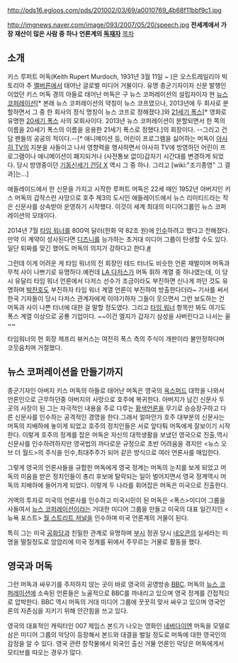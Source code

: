http://pds16.egloos.com/pds/201002/03/69/a0010769_4b68f11bbf9c1.jpg

http://imgnews.naver.com/image/093/2007/05/20/speech.jpg
'''전세계에서 가장 재산이 많은 사람 중 하나'''
'''언론계의 [[독재자]]'''
[[목차]]

== 소개 ==
키스 루퍼트 머독(Keith Rupert Murdoch, 1931년 3월 11일 ~ )은 오스트레일리아 빅토리아 주 [[멜버른]]에서 태어난 글로벌 미디어 거물이다. 유명 종군기자이자 신문 발행인이었던 키스 머독 경의 아들로 태어난 머독은 구 뉴스 코퍼레이션의 설립자이자 현 [[뉴스 코퍼레이션]][* 본래 뉴스 코퍼레이션의 약칭이 뉴스 코프였으나, 2013년에 두 회사로 분할하면서 그 중 한 회사의 정식 명칭이 뉴스 코프로 정해졌다.]와 [[21세기 폭스]][* 영화로 유명한 [[20세기 폭스]] 사의 모회사이다. 2013년 뉴스 코퍼레이션이 분할되면서 한 쪽의 이름을 20세기 폭스의 이름을 응용한 21세기 폭스로 정했다.]의 회장이다. --그리고 건담 팬들의 공공의 적이다.--[* 애니메이션 등, 어린이 프로그램을 싫어하는 머독이 [[아사히 TV]]의 지분을 사들이고 나서 영향력을 행사하면서 아사히 TV에 방영하던 어린이 프로그램이나 애니메이션이 폐지되거나 (사전통보 없이)갑자기 시간대를 변경하게 되었다. 당시 방영중이던 [[기동신세기 건담 X]] 역시 그 중 하나. 그리고 [wiki:"조기종영" 그 결과]는...]

애들레이드에서 한 신문을 가지고 시작한 루퍼트 머독은 22세 때인 1952년 아버지인 키스 머독의 갑작스런 사망으로 호주 제3의 도시인 애들레이드에서 뉴스 리미티드라는 작은 신문사를 상속받아 운영하기 시작했다. 이것이 세계 최대의 미디어그룹인 뉴스 코퍼레이션의 모태이다.

2014년 7월 [[타임 워너]]를 800억 달러(한화 약 82조 원)에 [http://media.daum.net/foreign/others/newsview?newsid=20140716222710582 인수]하려고 했다고 전해졌다. 만약 이 계약이 성사된다면 [[디즈니]]를 능가하는 초거대 미디어 그룹이 탄생할 수도 있다. 일단 퇴짜를 맞긴 했어도 머독의 의지가 강하다고 한다.[[http://news.naver.com/main/read.nhn?mode=LSD&mid=sec&sid1=104&oid=437&aid=0000046749|#]]

그런데 이게 어려운 게 타임 워너의 전 회장인 테드 터너도 비슷한 언론 재벌이며 머독과 무척 사이 나쁘기로 유명하다.예컨데 [[LA 다저스]]가 머독 휘하 계열 중 하나였는데, 이 당시 유달리 타임 워너 언론에서 다저스 선수가 조금이라도 부진하면 신나게 까던 것도 유명하며 [[박찬호]]도 부진하자 타임 워너 계열 언론이 부진하여 방출한다더라~ 기사를 써서 한국 기자들이 당시 다저스 관계자에게 이야기하자 그들이 웃으면서 그런 보도하는 건 머독과 사이 나쁜 터너에 대한 걸 말할 정도였다. 그리고 [[타임 워너]] 항목만 봐도 여기도 폭스 계열 이상으로 공룡 기업이다. ~~이건 엘지가 갑자기 삼성을 사버린다고 나서는 꼴~~

타임워너의 현 회장 제프리 뷰커스는 여전히 폭스 측의 주식이 개판이라 불안정하다며 코웃음치며 거절했다.

== 뉴스 코퍼레이션을 만들기까지 ==
종군기자인 아버지 키스 머독의 아들로 태어난 머독은 영국의 [[옥스퍼드]] 대학을 나와서 언론인으로 근무하던중 아버지의 사망으로 호주에 복귀한다. 아버지가 남긴 신문사 두 곳의 사장이 된 그는 자극적인 내용을 주로 다루는 [[황색언론]]을 무기로 승승장구하고 다른 신문사를 인수하는 공격적인 경영을 한다.그래서 얼마안가 호주 대부분의 신문사는 머독의 지배하에 놓이게 되었고 호주의 정치인들은 서로 앞다퉈 머독에게 잘보이기 시작한다. 이렇게 호주의 정계를 잡은 머독은 자신의 대학생활을 보냈던 영국으로 진출,역시 신문사를 인수하려하지만 영국법의 까다로운 규정으로 초반 어려움을 겪지만 <뉴스 오브 더 월드>의 주식을 인수,최대주주가 되어 같은 방식으로 여러 언론사를 매입한다.

그렇게 영국의 언론사들을 규합한 머독에게 영국 정계는 머독의 눈치를 보게 되었고 머독의 미움을 받은 정치인들이 총리 후보에 탈락되는 일이 벌어지면서 영국 정계역시 머독의 지배하에 들어가게 되었다. 이렇게 두 나라를 휘어잡은 머독은 미국으로 진출한다. 

거액의 투자로 미국의 언론사를 인수하고 미국시민이 된 머독은 <폭스>미디어 그룹을 사들여서 [[뉴스 코퍼레이션]]이라는 거대한 미디어 그룹을 만들고 미국의 대표 일간지인 <뉴욕 포스트> [[월 스트리트 저널]]을 인수하며 미국 언론계의 거물이 된다.

특히 그는 미국 [[공화당]]과 친밀한 관계로 유명하며 [[부시]] 정권 당시 [[네오콘]]의 실세라는 미명을 떨칠정도로 암암리에 미국 정계를 뒤에서 주무르는 거물로 활동을 했다.

== 영국과 머독 ==
그런 머독과 싸우기를 주저하지 않는 곳이 바로 영국의 공영방송 [[BBC]]. 머독의 [[뉴스 코퍼레이션]]에 소속된 언론들은 노골적으로 BBC를 까내리고 있으며 영국 정계를 간접적으로 압박한다. BBC 역시 머독의 거대 미디어 그룹에 꿋꿋히 맞서 싸우고 있으며 영국언론의 자존심을 지키기 위해 안간힘을 쓰고 있다.

영국의 대표적인 캐릭터인 007 제임스 본드가 나오는 영화인 [[네버다이]]엔 머독을 모델로 삼은 미디어 그룹의 악당이 등장해서 본드와 대결을 벌일 정도로 머독에 대한 영국인의 감정을 알 수 있다. 영국 관련 창작물에서 외국인 출신 거물 언론인 악당은 머독에게서 모티브를 따오는 경우가 많다.
